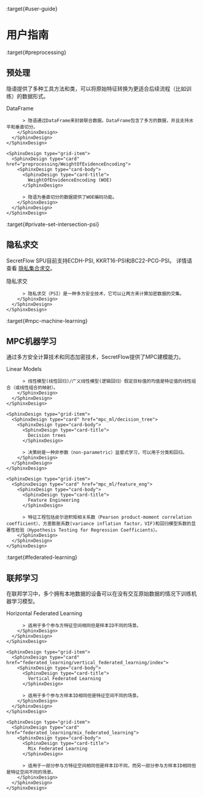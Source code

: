 :target{#user-guide}

# 用户指南

:target{#preprocessing}

## 预处理

隐语提供了多种工具方法和类，可以将原始特征转换为更适合后续流程（比如训练）的数据形式。

<SphinxDesign type="grid-container">
  <SphinxDesign type="grid-row">
    <SphinxDesign type="grid-item">
      <SphinxDesign type="card" href="preprocessing/DataFrame">
        <SphinxDesign type="card-body">
          <SphinxDesign type="card-title">
            DataFrame
          </SphinxDesign>

          > 隐语通过DataFrame来封装联合数据。DataFrame包含了多方的数据，并且支持水平和垂直切分。
        </SphinxDesign>
      </SphinxDesign>
    </SphinxDesign>

    <SphinxDesign type="grid-item">
      <SphinxDesign type="card" href="preprocessing/WeightOfEvidenceEncoding">
        <SphinxDesign type="card-body">
          <SphinxDesign type="card-title">
            WeightOfEnvidenceEncoding (WOE)
          </SphinxDesign>

          > 隐语为垂直切分的数据提供了WOE编码功能。
        </SphinxDesign>
      </SphinxDesign>
    </SphinxDesign>
  </SphinxDesign>
</SphinxDesign>

:target{#private-set-intersection-psi}

## 隐私求交

SecretFlow SPU目前支持ECDH-PSI, KKRT16-PSI和BC22-PCG-PSI。 详情请查看 [隐私集合求交](psi.mdx)。

<SphinxDesign type="grid-container">
  <SphinxDesign type="grid-row">
    <SphinxDesign type="grid-item">
      <SphinxDesign type="card" href="psi">
        <SphinxDesign type="card-body">
          <SphinxDesign type="card-title">
            隐私求交
          </SphinxDesign>

          > 隐私求交（PSI）是一种多方安全技术，它可以让两方来计算加密数据的交集。
        </SphinxDesign>
      </SphinxDesign>
    </SphinxDesign>
  </SphinxDesign>
</SphinxDesign>

:target{#mpc-machine-learning}

## MPC机器学习

通过多方安全计算技术和同态加密技术，SecretFlow提供了MPC建模能力。

<SphinxDesign type="grid-container">
  <SphinxDesign type="grid-row">
    <SphinxDesign type="grid-item">
      <SphinxDesign type="card" href="mpc_ml/linear_model">
        <SphinxDesign type="card-body">
          <SphinxDesign type="card-title">
            Linear Models
          </SphinxDesign>

          > 线性模型(线性回归)/广义线性模型(逻辑回归）假定目标值的均值是特征值的线性组合（或线性组合的映射）。
        </SphinxDesign>
      </SphinxDesign>
    </SphinxDesign>

    <SphinxDesign type="grid-item">
      <SphinxDesign type="card" href="mpc_ml/decision_tree">
        <SphinxDesign type="card-body">
          <SphinxDesign type="card-title">
            Decision trees
          </SphinxDesign>

          > 决策树是一种非参数（non-parametric）监督式学习，可以用于分类和回归。
        </SphinxDesign>
      </SphinxDesign>
    </SphinxDesign>

    <SphinxDesign type="grid-item">
      <SphinxDesign type="card" href="mpc_ml/feature_eng">
        <SphinxDesign type="card-body">
          <SphinxDesign type="card-title">
            Feature Engineering
          </SphinxDesign>

          > 特征工程包括皮尔逊积矩相关系数（Pearson product-moment correlation coefficient）、方差膨胀系数(variance inflation factor，VIF)和回归模型系数的显著性检验（Hypothesis Testing for Regression Coefficients）。
        </SphinxDesign>
      </SphinxDesign>
    </SphinxDesign>
  </SphinxDesign>
</SphinxDesign>

:target{#federated-learning}

## 联邦学习

在联邦学习中，多个拥有本地数据的设备可以在没有交互原始数据的情况下训练机器学习模型。

<SphinxDesign type="grid-container">
  <SphinxDesign type="grid-row">
    <SphinxDesign type="grid-item">
      <SphinxDesign type="card" href="federated_learning/horizontal_federated_learning/index">
        <SphinxDesign type="card-body">
          <SphinxDesign type="card-title">
            Horizontal Federated Learning
          </SphinxDesign>

          > 适用于多个参与方特征空间相同但是样本ID不同的场景。
        </SphinxDesign>
      </SphinxDesign>
    </SphinxDesign>

    <SphinxDesign type="grid-item">
      <SphinxDesign type="card" href="federated_learning/vertical_federated_learning/index">
        <SphinxDesign type="card-body">
          <SphinxDesign type="card-title">
            Vertical Federated Learning
          </SphinxDesign>

          > 适用于多个参与方样本ID相同但是特征空间不同的场景。
        </SphinxDesign>
      </SphinxDesign>
    </SphinxDesign>

    <SphinxDesign type="grid-item">
      <SphinxDesign type="card" href="federated_learning/mix_federated_learning">
        <SphinxDesign type="card-body">
          <SphinxDesign type="card-title">
            Mix Federated Learning
          </SphinxDesign>

          > 适用于一部分参与方特征空间相同但是样本ID不同，而另一部分参与方样本ID相同但是特征空间不同的场景。
        </SphinxDesign>
      </SphinxDesign>
    </SphinxDesign>
  </SphinxDesign>
</SphinxDesign>

<TableOfContents />

